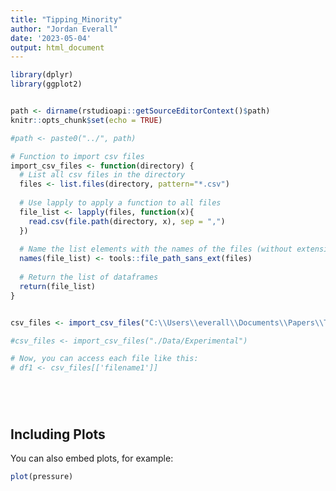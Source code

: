 ```yaml
---
title: "Tipping_Minority"
author: "Jordan Everall"
date: '2023-05-04'
output: html_document
---
```




```r
library(dplyr)
library(ggplot2)


path <- dirname(rstudioapi::getSourceEditorContext()$path)
knitr::opts_chunk$set(echo = TRUE)
```


```r
#path <- paste0("../", path)

# Function to import csv files
import_csv_files <- function(directory) {
  # List all csv files in the directory
  files <- list.files(directory, pattern="*.csv")
  
  # Use lapply to apply a function to all files
  file_list <- lapply(files, function(x){
    read.csv(file.path(directory, x), sep = ",")
  })
  
  # Name the list elements with the names of the files (without extension)
  names(file_list) <- tools::file_path_sans_ext(files)
  
  # Return the list of dataframes
  return(file_list)
}


csv_files <- import_csv_files("C:\\Users\\everall\\Documents\\Papers\\Tipping_Minority\\Code\\Data\\Experimental")

#csv_files <- import_csv_files("./Data/Experimental")

# Now, you can access each file like this:
# df1 <- csv_files[['filename1']]






```

## Including Plots

You can also embed plots, for example:

```r
plot(pressure)
```
